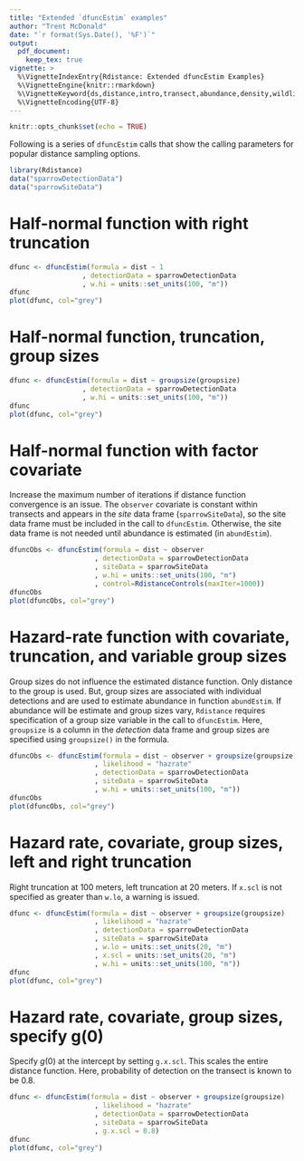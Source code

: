 ---
title: "Extended `dfuncEstim` examples"
author: "Trent McDonald"
date: "`r format(Sys.Date(), '%F')`"
output: 
  pdf_document:
    keep_tex: true
vignette: >
  %\VignetteIndexEntry{Rdistance: Extended dfuncEstim Examples}
  %\VignetteEngine{knitr::rmarkdown}
  %\VignetteKeyword{ds,distance,intro,transect,abundance,density,wildlife}
  %\VignetteEncoding{UTF-8}
---

```{r setup, include=FALSE}
knitr::opts_chunk$set(echo = TRUE)
```

Following is a series of `dfuncEstim` calls that show the calling parameters for popular distance sampling options. 

```{r}
library(Rdistance)
data("sparrowDetectionData")
data("sparrowSiteData")
```

# Half-normal function with right truncation

```{r}
dfunc <- dfuncEstim(formula = dist ~ 1
                  , detectionData = sparrowDetectionData
                  , w.hi = units::set_units(100, "m"))
dfunc
plot(dfunc, col="grey")
```

# Half-normal function, truncation, group sizes

```{r}
dfunc <- dfuncEstim(formula = dist ~ groupsize(groupsize)
                  , detectionData = sparrowDetectionData
                  , w.hi = units::set_units(100, "m"))
dfunc
plot(dfunc, col="grey")
```

# Half-normal function with factor covariate 

Increase the maximum number of iterations if distance function convergence is an issue.  The `observer` covariate is constant within transects and appears in the *site* data frame (`sparrowSiteData`), so the site data frame must be included in the call to `dfuncEstim`.  Otherwise, the site data frame is not needed until abundance is estimated (in `abundEstim`). 

```{r}
dfuncObs <- dfuncEstim(formula = dist ~ observer
                     , detectionData = sparrowDetectionData
                     , siteData = sparrowSiteData
                     , w.hi = units::set_units(100, "m")
                     , control=RdistanceControls(maxIter=1000))
dfuncObs
plot(dfuncObs, col="grey")
```

# Hazard-rate function with covariate, truncation, and variable group sizes

Group sizes do not influence the estimated distance function. Only distance to the group is used.  But, group sizes are associated with individual detections and are used to estimate abundance in function `abundEstim`. If abundance will be estimate and group sizes vary, `Rdistance` requires specification of a group size variable in the call to `dfuncEstim`.  Here, `groupsize` is a column in the *detection* data frame and group sizes are specified using `groupsize()` in the formula.

```{r}
dfuncObs <- dfuncEstim(formula = dist ~ observer + groupsize(groupsize)
                     , likelihood = "hazrate"
                     , detectionData = sparrowDetectionData
                     , siteData = sparrowSiteData
                     , w.hi = units::set_units(100, "m"))
dfuncObs
plot(dfuncObs, col="grey")
```

# Hazard rate, covariate, group sizes, left and right truncation

Right truncation at 100 meters, left truncation at 20 meters. If `x.scl` is not specified as greater than `w.lo`, a warning is issued.

```{r}
dfunc <- dfuncEstim(formula = dist ~ observer + groupsize(groupsize)
                     , likelihood = "hazrate"
                     , detectionData = sparrowDetectionData
                     , siteData = sparrowSiteData
                     , w.lo = units::set_units(20, "m")
                     , x.scl = units::set_units(20, "m")
                     , w.hi = units::set_units(100, "m"))
dfunc
plot(dfunc, col="grey")
```



# Hazard rate, covariate, group sizes, specify g(0)

Specify $g(0)$ at the intercept by setting `g.x.scl`.  This scales the entire distance function. Here, probability of detection on the transect is known to be 0.8.

```{r}
dfunc <- dfuncEstim(formula = dist ~ observer + groupsize(groupsize)
                     , likelihood = "hazrate"
                     , detectionData = sparrowDetectionData
                     , siteData = sparrowSiteData
                     , g.x.scl = 0.8)
dfunc
plot(dfunc, col="grey")
```

